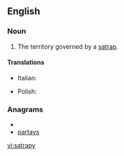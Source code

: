 ==English==

===Noun===
{{en-noun|satrapies}}

# The territory governed by a [[satrap]].

====Translations====
{{trans-top|territory}}
* Italian: {{t-|it|satrapia|f}}
{{trans-mid}}
* Polish: {{t-|pl|satrapia|f}}
{{trans-bottom}}

===Anagrams===
* {{alphagram|aaprsty}}
* [[partays#English|partays]]

[[vi:satrapy]]